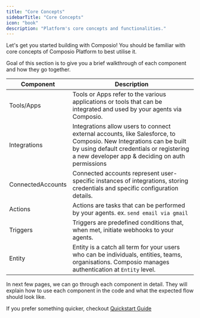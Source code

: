```yaml
---
title: "Core Concepts"
sidebarTitle: "Core Concepts"
icon: "book"
description: "Platform's core concepts and functionalities."
---
```

Let's get you started building with Composio! You should be familiar with core concepts of Composio Platform to best utilise it. 

Goal of this section is to give you a brief walkthrough of each component and how they go together. 

| Component          | Description |
|--------------------|-------------|
| Tools/Apps         | Tools or Apps refer to the various applications or tools that can be integrated and used by your agents via Composio. |
| Integrations       | Integrations allow users to connect external accounts, like Salesforce, to Composio. New Integrations can be built by using default credentials or registering a new developer app & deciding on auth permissions|
| ConnectedAccounts  | Connected accounts represent user-specific instances of integrations, storing credentials and specific configuration details. |
| Actions            | Actions are tasks that can be performed by your agents. ex. `send email via gmail` |
| Triggers           | Triggers are predefined conditions that, when met, initiate webhooks to your agents. |
| Entity             | Entity is a catch all term for your users who can be individuals, entities, teams, organisations. Composio manages authentication at `Entity` level. |

In next few pages, we can go through each component in detail. They will explain how to use each component in the code and what the expected flow should look like. 

If you prefer something quicker, checkout [Quickstart Guide](../intro/quickstart)
